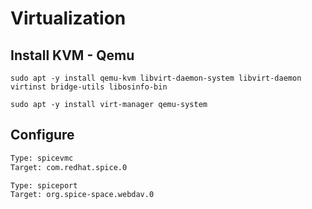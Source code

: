 # Virtualization

## Install KVM - Qemu
```
sudo apt -y install qemu-kvm libvirt-daemon-system libvirt-daemon virtinst bridge-utils libosinfo-bin
```

```
sudo apt -y install virt-manager qemu-system
```

## Configure

``` sh sh filename="Channel (spice)"
Type: spicevmc
Target: com.redhat.spice.0
```

``` sh sh filename="Channel (spice-webdav)"
Type: spiceport
Target: org.spice-space.webdav.0
```